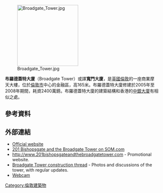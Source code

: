 [[File:Broadgate_Tower.jpg|200px]]

'''布羅德蓋特大廈'''（Broadgate Tower）或譯'''寬門大廈'''，是[[英國|英國]][[倫敦|倫敦]]的一座商業摩天大樓，位於[[倫敦市|倫敦市]]中心的金融區，高165米。布羅德蓋特大廈修建於2005年至2008年期間，耗資2400萬鎊。布羅德蓋特大廈的建築結構和香港的[[中銀大廈_(香港)|中銀大廈]]有相似之處。
==參考資料==
{{Reflist}}
==外部連結==
* [http://www.broadgatetower.com Official website] {{Wayback|url=http://www.broadgatetower.com/ |date=20190804175616 }}
* [https://web.archive.org/web/20090717085058/http://www.som.com/content.cfm/201_bishopsgate_and_broadgate_tower 201 Bishopsgate and the Broadgate Tower on SOM.com]
* [http://www.201bishopsgateandthebroadgatetower.com http://www.201bishopsgateandthebroadgatetower.com] {{Wayback|url=http://www.201bishopsgateandthebroadgatetower.com/ |date=20100209010843 }} - Promotional website.
* [http://www.skyscrapercity.com/showthread.php?t=457779 Broadgate Tower construction thread] {{Wayback|url=http://www.skyscrapercity.com/showthread.php?t=457779 |date=20190629145303 }} - Photos and discussions of the tower, with regular updates.
* [http://www.siteeyelive.com/monitor/camputer3.jpg Webcam]{{Wayback|url=http://www.siteeyelive.com/monitor/camputer3.jpg |date=20070927214253 }}
{{英國建築小作品}}
[[Category:倫敦建築物|Category:倫敦建築物]]